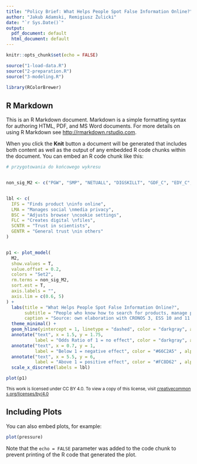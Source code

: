 ```yaml
---
title: "Policy Brief: What Helps People Spot False Information Online?"
author: "Jakub Adamski, Remigiusz Żulicki"
date: "`r Sys.Date()`"
output:
  pdf_document: default
  html_document: default
---
```


```r
knitr::opts_chunk$set(echo = FALSE)

source("1-load-data.R")
source("2-preparation.R")
source("3-modeling.R")

library(RColorBrewer)

```

## R Markdown

This is an R Markdown document. Markdown is a simple formatting syntax for authoring HTML, PDF, and MS Word documents. For more details on using R Markdown see <http://rmarkdown.rstudio.com>.

When you click the **Knit** button a document will be generated that includes both content as well as the output of any embedded R code chunks within the document. You can embed an R code chunk like this:

```r

# przygotowania do końcowego wykresu


non_sig_M2 <- c("PGW", "SMP", "NETUALL", "DIGSKILLT", "GDF_C", "EDY_C", "AGE_C", "HTI_C")


lbl <- c(
  IFS = "Finds product \ninfo online",
  LMA = "Manages social \nmedia privacy",
  BSC = "Adjusts browser \ncookie settings",
  FLC = "Creates digital \nfiles",
  SCNTR = "Trust in scientists",
  GENTR = "General trust \nin others"
)


p1 <- plot_model(
  M2,
  show.values = T,
  value.offset = 0.2,
  colors = "Set2",
  rm.terms = non_sig_M2,
  sort.est = T,
  axis.labels = "",
  axis.lim = c(0.6, 5)
) +
  labs(title = "What Helps People Spot False Information Online?",
       subtitle = "People who know how to search for products, manage privacy on social media,\nand adjust browser settings are much more likely to say they can tell if online \ncontent is true. \nTrust in scientists also helps a little, while general trust in others may slightly \nreduce this confidence",
       caption = "Source: own elaboration with CRONOS 3, ESS 10 and 11 survey data") + 
  theme_minimal() + 
  geom_hline(yintercept = 1, linetype = "dashed", color = "darkgray", alpha = 0.6) +
  annotate("text", x = 1.5, y = 1.75,
           label = "Odds Ratio of 1 = no effect", color = "darkgray", alpha = 0.6) +
  annotate("text", x = 0.7, y = 1,
           label = "Below 1 = negative effect", color = "#66C2A5" , alpha = 0.6) + 
  annotate("text", x = 5.5, y = 6,
           label = "Above 1 = positive effect", color = "#FC8D62" , alpha = 0.6) + 
  scale_x_discrete(labels = lbl)

plot(p1)


```

~This\ work\ is\ licensed\ under\ CC\ BY\ 4.0.\ To\ view\ a\ copy\ of\ this\ license,\ visit\ [creativecommons.org/licenses/by/4.0](https://creativecommons.org/licenses/by/4.0/)~

## Including Plots

You can also embed plots, for example:

```r
plot(pressure)
```

Note that the `echo = FALSE` parameter was added to the code chunk to prevent printing of the R code that generated the plot.
